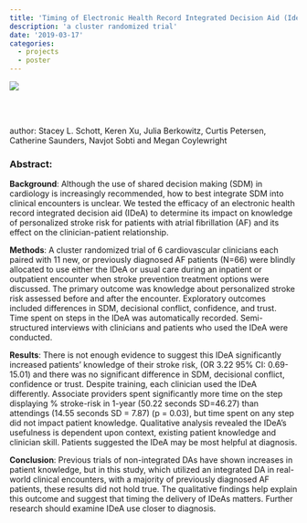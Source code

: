 ```yaml
---
title: 'Timing of Electronic Health Record Integrated Decision Aid (Idea) for Stroke Prevention in Atrial Fibrillation Matters'
description: 'a cluster randomized trial'
date: '2019-03-17'
categories:
  - projects
  - poster
---
```


![](../../imgs/jacc_header-logo.png)

[<img src="https://user-images.githubusercontent.com/37352799/44967416-00002f00-aef6-11e8-89fb-618771d86ea0.png" style="max-width:5%;min-width:40px;float:left;" alt="" />](http://www.onlinejacc.org/content/accj/73/9_Supplement_1/3005.full.pdf)  

[<img src="https://user-images.githubusercontent.com/37352799/44968016-258f3780-aefa-11e8-9a9a-f475f9029cc9.png" style="max-width:5%;min-width:40px;float:left;" alt="" />](http://www.onlinejacc.org/content/73/9_Supplement_1/3005)  

<br /><br />  

author: Stacey L. Schott, Keren Xu, Julia Berkowitz, Curtis Petersen, Catherine Saunders, Navjot Sobti and Megan Coylewright   

### Abstract:  
**Background**: Although the use of shared decision making (SDM) in cardiology is increasingly recommended, how to best integrate SDM into clinical encounters is unclear. We tested the efficacy of an electronic health record integrated decision aid (IDeA) to determine its impact on knowledge of personalized stroke risk for patients with atrial fibrillation (AF) and its effect on the clinician-patient relationship.  

**Methods**: A cluster randomized trial of 6 cardiovascular clinicians each paired with 11 new, or previously diagnosed AF patients (N=66) were blindly allocated to use either the IDeA or usual care during an inpatient or outpatient encounter when stroke prevention treatment options were discussed. The primary outcome was knowledge about personalized stroke risk assessed before and after the encounter. Exploratory outcomes included differences in SDM, decisional conflict, confidence, and trust. Time spent on steps in the IDeA was automatically recorded. Semi-structured interviews with clinicians and patients who used the IDeA were conducted.  

**Results**: There is not enough evidence to suggest this IDeA significantly increased patients’ knowledge of their stroke risk, (OR 3.22 95% CI: 0.69-15.01) and there was no significant difference in SDM, decisional conflict, confidence or trust. Despite training, each clinician used the IDeA differently. Associate providers spent significantly more time on the step displaying % stroke-risk in 1-year (50.22 seconds SD=46.27) than attendings (14.55 seconds SD = 7.87) (p = 0.03), but time spent on any step did not impact patient knowledge. Qualitative analysis revealed the IDeA's usefulness is dependent upon context, existing patient knowledge and clinician skill. Patients suggested the IDeA may be most helpful at diagnosis.  

**Conclusion**: Previous trials of non-integrated DAs have shown increases in patient knowledge, but in this study, which utilized an integrated DA in real-world clinical encounters, with a majority of previously diagnosed AF patients, these results did not hold true. The qualitative findings help explain this outcome and suggest that timing the delivery of IDeAs matters. Further research should examine IDeA use closer to diagnosis.  

